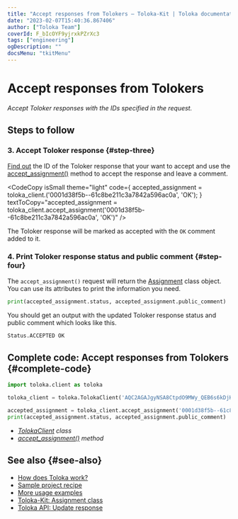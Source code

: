 ```yaml
---
title: "Accept responses from Tolokers — Toloka-Kit | Toloka documentation"
date: "2023-02-07T15:40:36.867406"
author: ["Toloka Team"]
coverId: F_bIcOYF9yjrxkPZrXc3
tags: ["engineering"]
ogDescription: ""
docsMenu: "tkitMenu"
---
```



# Accept responses from Tolokers

_Accept Toloker responses with the IDs specified in the request._

## Steps to follow

<Import/>

<Instantiate/>

### 3. Accept Toloker response {#step-three}

[Find out](/docs-new/toloka-kit/recipes/get-responses) the ID of the Toloker response that your want to accept and use the [accept_assignment()](/docs-new/toloka-kit/reference/toloka.client.TolokaClient.accept_assignment) method to accept the response and leave a comment.

<CodeCopy
  isSmall
  theme="light"
  code={
    <HighlightChildren language="python">
      accepted_assignment = toloka_client.<Term term="accept_assignment"><AcceptAsignment/></Term>('0001d38f5b--61c8be211c3a7842a596ac0a', 'OK');
    </HighlightChildren>
  }
  textToCopy="accepted_assignment = toloka_client.accept_assignment('0001d38f5b--61c8be211c3a7842a596ac0a', 'OK')"
/>

The Toloker response will be marked as accepted with the `OK` comment added to it.

### 4. Print Toloker response status and public comment {#step-four}

The `accept_assignment()` request will return the [Assignment](/docs-new/toloka-kit/reference/toloka.client.assignment.Assignment) class object. You can use its attributes to print the information you need.

```python
print(accepted_assignment.status, accepted_assignment.public_comment)
```

You should get an output with the updated Toloker response status and public comment which looks like this.

```bash
Status.ACCEPTED OK
```

## Complete code: Accept responses from Tolokers {#complete-code}

```python
import toloka.client as toloka

toloka_client = toloka.TolokaClient('AQC2AGAJgyNSA8CtpdO9MWy_QEB6s6kDjHUoElE', 'PRODUCTION')

accepted_assignment = toloka_client.accept_assignment('0001d38f5b--61c8be211c3a7842a596ac0a', 'OK')
print(accepted_assignment.status, accepted_assignment.public_comment)
```

<Note mode="tip" title="List of classes and methods used in this recipe">

- _[TolokaClient](/docs-new/toloka-kit/reference/toloka.client.TolokaClient) class_
- _[accept_assignment()](/docs-new/toloka-kit/reference/toloka.client.TolokaClient.accept_assignment) method_

</Note>

## See also {#see-also}

- [How does Toloka work?](https://toloka.ai/en/docs/guide/concepts/overview)
- [Sample project recipe](/docs-new/toloka-kit/recipes/learn-basics)
- [More usage examples](/docs-new/toloka-kit/recipes/use-cases)
- [Toloka-Kit: Assignment class](/docs-new/toloka-kit/reference/toloka.client.assignment.Assignment)
- [Toloka API: Update response](https://toloka.ai/docs/api/api-reference/#patch-/assignments/-id-)
